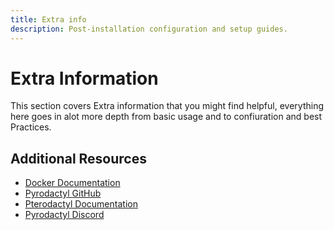 ```yaml
---
title: Extra info
description: Post-installation configuration and setup guides.
---
```


# Extra Information

This section covers Extra information that you might find helpful, everything here goes in alot more depth from basic usage and to confiuration and best Practices.
## Additional Resources

- [Docker Documentation](https://docs.docker.com/)
- [Pyrodactyl GitHub](https://github.com/pyrohost/pyrodactyl)
- [Pterodactyl Documentation](https://pterodactyl.io/)
- [Pyrodactyl Discord](https://discord.com/invite/FGWKZT5dxv?utm_campaign=pyrodactyl_support)